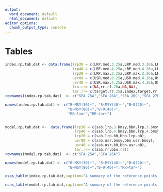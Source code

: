 ```yaml
---
output:
  word_document: default
  html_document: default
editor_options:
  chunk_output_type: console
---
```

\clearpage
\newpage

# Tables {-}

```r

index.rp.tab.dat <- data.frame(lrp30 = c(LRP.med.3.25a,LRP.med.3.26a,LRP.med.3.26c,LRP.med.3.27b),
                               lrp40 = c(LRP.med.4.25a,LRP.med.4.26a,LRP.med.4.26c,LRP.med.4.27b),
                               lrp20 = c(LRP.max.2.25a,LRP.max.2.26a,LRP.max.2.26c,LRP.max.2.27b),
                               usr80 = c(USR.med.8.25a,USR.med.8.26a,USR.med.8.26c,USR.med.8.27b),
                               usr40 = c(USR.max.4.25a,USR.max.4.26a,USR.max.4.26c,USR.max.4.27b),
                               lim.rr= c(NA,rr.rf.26a,NA,NA),
                               tar.rr= c(target.rr.25a.index,target.rr.26a.index,target.rr.26c.index,target.rr.27b.index))
rownames(index.rp.tab.dat)  <- c("SFA 25A","SFA 26A","SFA 26C","SFA 27B")            

names(index.rp.tab.dat) <- c("B~MSY(30)~", "B~MSY(40)~","B~0(20)~",
                             "B~MSY(80)~","B~0(40)~",
                             "RR~lim~","RR~tar~")

      
model.rp.tab.dat <-  data.frame(lrp30 = c(sab.lrp.3.bmsy,bbn.lrp.3.bmsy),
                                lrp40 = c(sab.lrp.4.bmsy,bbn.lrp.4.bmsy),
                                lrp20 = c(sab.lrp.b0,bbn.lrp.b0),
                                usr80 = c(sab.usr.bmsy,bbn.usr.bmsy),
                                usr40 = c(sab.usr.b0,bbn.usr.b0),
                                tar.rr= c(sab.rr,bbn.rr))
rownames(model.rp.tab.dat)  <- c("SFA 25A","SFA 26A")            

names(model.rp.tab.dat) <- c("B~MSY(30)~", "B~MSY(40)~","B~0(20)~",
                             "B~MSY(80)~","B~0(40)~","RR~tar~")

```

```r
csas_table(index.rp.tab.dat,caption="A summary of the reference points for each area calculated using the survey index based methods.  The LRPs include,  30\\% of the median survey biomass index (B~MSY(30)~), 40\\% of the median survey biomass index (B~MSY(40)~), and 20\\% of the maximum survey biomass index (B~0(20)~). The USRs include, 80\\% of the median survey biomass index (B~MSY(80)~) and 40\\% of the maximum survey biomass index (B~0(40)~). The limit removal reference (RR~lim~) was calculated using the GEM method, while the target removal reference (RR~tar~) was the median removals during the five-year period of time in which the survey biomass index had the least variability. The survey biomass indices were catchability corrected using a ")
```

```r
csas_table(model.rp.tab.dat,caption="A summary of the reference points for SFA 25A and SFA 26A calculated using the MSY simulations.  The LRPs include, 30\\% of the median biomass at the simulation estimate of maximum sustatainable yield (B~MSY(30)~), 40\\% of the median biomass at the simulation estimate of maximum sustatainable yield (B~MSY(40)~), and  20\\% of the median biomass using simulations with no fishing (B~0(20)~). The USRs include, 80\\% of the median biomass at the simulation estimate of maximum sustatainable yield (B~MSY(80)~) and 40\\% of the median biomass using simulations with no fishing (B~0(40)~). The target removal reference (RR~tar~) was calculated as the exploitation rate which resulted in the maximum sustainable yield.")
```


